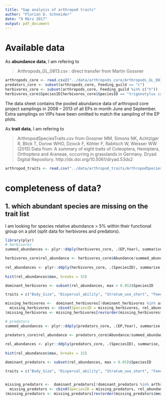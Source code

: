```yaml
---
title: "Gap analysis of arthropod traits"
author: "Florian D. Schneider"
date: "9 März 2017"
output: pdf_document
---
```



# Available data

As **abundance data**, I am refering to 

> Arthropods_GL_0813.csv  :  direct transfer from Martin Gossner

```r

arthropods_core <- read.csv2("../data/arthropods_core/Arthropods_GL_0813.csv")
predators_core <- subset(arthropods_core, Feeding_guild == "c")
herbivores_core <- subset(arthropods_core, Feeding_guild %in% c("h"))
herbivores_core$SpeciesID[herbivores_core$SpeciesID == "trigonotylus caelestialium"] <- "Trigonotylus caelestialium"

```


The data sheet contains the pooled abundance data of arthropod core project samplings in 2008 -- 2013 of all EPs in month June and September. Extra samplings on VIPs have been omitted to match the sampling of the EP plots. 

As **trait data**, I am refering to 

> ArthropodSpeciesTraits.csv   from   Gossner MM, Simons NK, Achtziger R, Blick T, Dorow WHO, Dziock F, Köhler F, Rabitsch W, Weisser WW (2015) Data from: A summary of eight traits of Coleoptera, Hemiptera, Orthoptera and Araneae, occurring in grasslands in Germany. Dryad Digital Repository. http://dx.doi.org/10.5061/dryad.53ds2


```r
arthropod_traits <- read.csv("../data/arthropod_traits/ArthropodSpeciesTraits.csv", sep = ";")
```


# completeness of data? 

## 1. which abundant species are missing on the trait list

I am looking for species relative abundance > 5% within their functional group on a plot (split data for herbivores and predators). 

```r
library(plyr)
# herbivores
summed_abundances <- plyr::ddply(herbivores_core, .(EP,Year), summarise, sum = sum(Abundance))

herbivores_core$rel_abundance <- herbivores_core$Abundance/summed_abundances$sum[match( paste0(herbivores_core$EP, herbivores_core$Year), paste0(summed_abundances$EP, summed_abundances$Year))]
  
rel_abundances <- plyr::ddply(herbivores_core, .(SpeciesID), summarise, max = max(rel_abundance), mean = mean(rel_abundance), min = min(rel_abundance), findings = length(rel_abundance)  )
  
hist(rel_abundances$max, breaks = 32)

dominant_herbivores <- subset(rel_abundances, max > 0.05)$SpeciesID

traits = c("Body_Size", "Dispersal_ability", "Stratum_use_short", "Feeding_mode", "Feeding_tissue", "Feeding_specialization", "Feeding_plant_part")

missing_herbivores <-  dominant_herbivores[!dominant_herbivores %in% arthropod_traits$SpeciesID]
  missing_herbivores <- cbind(SpeciesID = missing_herbivores, rel_abundances[match( missing_herbivores,rel_abundances$SpeciesID), c("max", "mean", "findings")])
(missing_herbivores <- missing_herbivores[rev(order(missing_herbivores$mean)),])

```

```r

# predators
summed_abundances <- plyr::ddply(predators_core, .(EP,Year), summarise, sum = sum(Abundance) )

predators_core$rel_abundance <- predators_core$Abundance/summed_abundances$sum[match( paste0(predators_core$EP, predators_core$Year), paste0(summed_abundances$EP, summed_abundances$Year))]
  
rel_abundances <- plyr::ddply(predators_core, .(SpeciesID), summarise, max = max(rel_abundance), mean = mean(rel_abundance), min = min(rel_abundance), findings = length(rel_abundance) )
  
hist(rel_abundances$max, breaks = 32)

dominant_predators <- subset(rel_abundances, max > 0.05)$SpeciesID

traits = c("Body_Size", "Dispersal_ability", "Stratum_use_short", "Feeding_mode")


missing_predators <-  dominant_predators[!dominant_predators %in% arthropod_traits$SpeciesID]
  missing_predators <- cbind(SpeciesID = missing_predators, rel_abundances[match( missing_predators,rel_abundances$SpeciesID), c("max", "mean", "findings")])
(missing_predators <- missing_predators[rev(order(missing_predators$mean)),])



```




